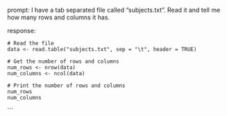 prompt:
I have a tab separated file called "subjects.txt". Read it and tell me how many rows and columns it has. 

response:
```
# Read the file
data <- read.table("subjects.txt", sep = "\t", header = TRUE)

# Get the number of rows and columns
num_rows <- nrow(data)
num_columns <- ncol(data)

# Print the number of rows and columns
num_rows
num_columns
```
```
